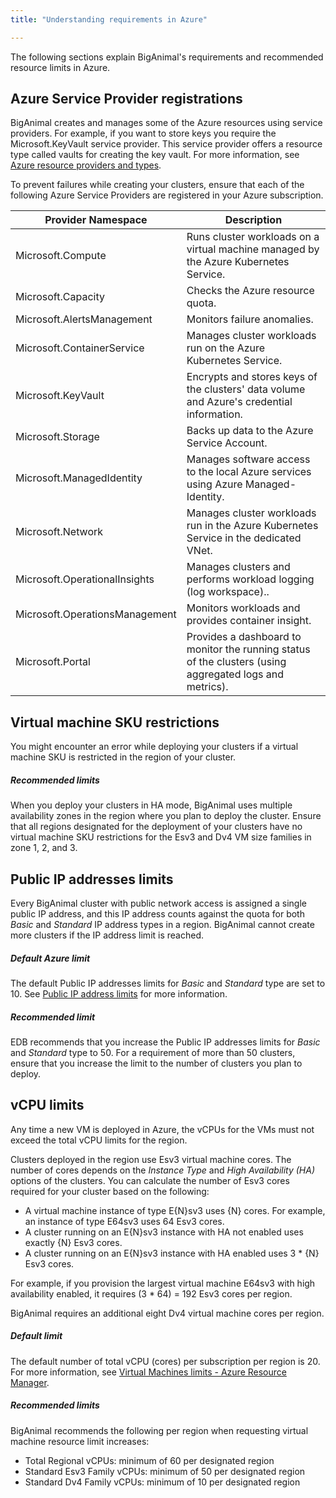 ```yaml
---
title: "Understanding requirements in Azure"

---
```


The following sections explain BigAnimal's requirements and recommended resource limits in Azure.

## Azure Service Provider registrations

BigAnimal creates and manages some of the Azure resources using service providers. For example, if you want to store keys you require the Microsoft.KeyVault service provider. This service provider offers a resource type called vaults for creating the key vault. For more information, see [Azure resource providers and types](https://docs.microsoft.com/en-us/azure/azure-resource-manager/management/resource-providers-and-types). 

To prevent failures while creating your clusters, ensure that each of the following Azure Service Providers are registered in your Azure subscription.


| Provider Namespace             | Description                                                                                                         |
| ------------------------------ | --------------------------------------------------------------------------------------------------------------- |
| Microsoft.Compute              | Runs cluster workloads on a virtual machine managed by the Azure Kubernetes Service.    
Microsoft.Capacity   |  Checks the Azure resource quota.  |
Microsoft.AlertsManagement | Monitors failure anomalies.   |                                       |
| Microsoft.ContainerService     | Manages cluster workloads run on the Azure Kubernetes Service.                                  |
| Microsoft.KeyVault             | Encrypts and stores keys of the clusters' data volume and Azure's credential information.  |
| Microsoft.Storage              | Backs up data to the Azure Service Account. |
| Microsoft.ManagedIdentity      | Manages software access to the local Azure services using Azure Managed-Identity.     |
| Microsoft.Network              | Manages cluster workloads run in the Azure Kubernetes Service in the dedicated VNet.                              |
| Microsoft.OperationalInsights  | Manages clusters and performs workload logging (log workspace)..                                          |
| Microsoft.OperationsManagement | Monitors workloads and provides container insight.                                                                   |
| Microsoft.Portal               | Provides a dashboard to monitor the running status of the clusters (using aggregated logs and metrics).    |

## Virtual machine SKU restrictions

You might encounter an error while deploying your clusters if a virtual machine SKU is restricted in the region of your cluster.

##### Recommended limits

When you deploy your clusters in HA mode, BigAnimal uses multiple availability zones in the region where you plan to deploy the cluster. Ensure that all regions designated for the deployment of your clusters have no virtual machine SKU restrictions for the Esv3 and Dv4 VM size families in zone 1, 2, and 3.

## Public IP addresses limits

Every BigAnimal cluster with public network access is assigned a single public IP address, and this IP address counts against the quota for both *Basic* and *Standard* IP address types in a region. BigAnimal cannot create more clusters if the IP address limit is reached.

##### Default Azure limit

The default Public IP addresses limits for *Basic* and *Standard* type are set to 10. See [Public IP address limits](https://docs.microsoft.com/en-us/azure/azure-resource-manager/management/azure-subscription-service-limits#publicip-address) for more information.

##### Recommended limit

EDB recommends that you increase the Public IP addresses limits for *Basic* and *Standard* type to 50. For a requirement of more than 50 clusters, ensure that you increase the limit to the number of clusters you plan to deploy.

## vCPU limits

Any time a new VM is deployed in Azure, the vCPUs for the VMs must not exceed the total vCPU limits for the region. 

Clusters deployed in the region use Esv3 virtual machine cores. The number of cores depends on the *Instance Type* and *High Availability (HA)* options of the clusters. You can calculate the number of Esv3 cores required for your cluster based on the following:

* A virtual machine instance of type E{N}sv3 uses {N} cores. For example, an instance of type E64sv3 uses 64 Esv3 cores.
* A cluster running on an E{N}sv3 instance with HA not enabled uses exactly {N} Esv3 cores.
* A cluster running on an E{N}sv3 instance with HA enabled uses 3 * {N} Esv3 cores.

For example, if you provision the largest virtual machine E64sv3 with high availability enabled, it requires (3 * 64) = 192 Esv3 cores per region. 

BigAnimal requires an additional eight Dv4 virtual machine cores per region.

##### Default limit

The default number of total vCPU (cores) per subscription per region is 20. For more information, see [Virtual Machines limits - Azure Resource Manager](https://docs.microsoft.com/en-us/azure/azure-resource-manager/management/azure-subscription-service-limits#virtual-machines-limits---azure-resource-manager).

##### Recommended limits

BigAnimal recommends the following per region when requesting virtual machine resource limit increases:
* Total Regional vCPUs: minimum of 60 per designated region
* Standard Esv3 Family vCPUs: minimum of 50 per designated region
* Standard Dv4 Family vCPUs: minimum of 10 per designated region